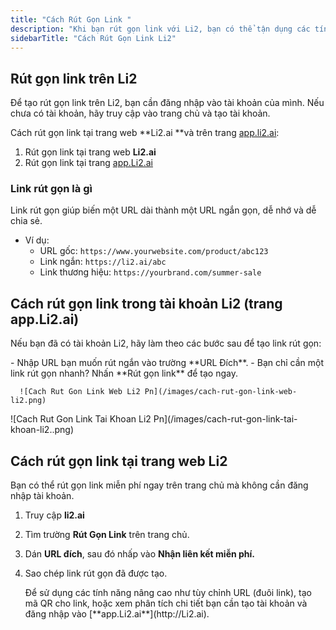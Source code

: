 ```yaml
---
title: "Cách Rút Gọn Link "
description: "Khi bạn rút gọn link với Li2, bạn có thể tận dụng các tính năng nâng cao như tùy chỉnh đuôi URL ngắn (back-half), tạo link ngắn với tên miền riêng, sử dụng tham số UTM, tạo mã QR, và nhiều tính năng khác."
sidebarTitle: "Cách Rút Gọn Link Li2"
---
```


## Rút gọn link trên Li2

Để tạo rút gọn link trên Li2, bạn cần đăng nhập vào tài khoản của mình. Nếu chưa có tài khoản, hãy truy cập vào trang chủ và tạo tài khoản.

Cách rút gọn link tại trang web \*\*Li2.ai \*\*và trên trang [app.li2.ai](http://app.li2.ai):

1. Rút gọn link tại trang web **Li2.ai**
2. Rút gọn link tại trang [app.Li2.ai](http://app.li2.ai)

### Link rút gọn là gì

Link rút gọn giúp biến một URL dài thành một URL ngắn gọn, dễ nhớ và dễ chia sẻ.

- Ví dụ:
  - URL gốc: `https://www.yourwebsite.com/product/abc123`
  - Link ngắn: `https://li2.ai/abc`
  - Link thương hiệu: `https://yourbrand.com/summer-sale`

## Cách rút gọn link trong tài khoản Li2 (trang app.Li2.ai)

Nếu bạn đã có tài khoản Li2, hãy làm theo các bước sau để tạo link rút gọn:

<Steps>
  <Step title="Đăng nhập vào tài khoản Li2 tại app.li2.ai.">
    
  </Step>
  <Step title="Tại Trang chủ">
    - Nhập URL bạn muốn rút ngắn vào trường **URL Đích**.
    - Bạn chỉ cần một link rút gọn nhanh? Nhấn **Rút gọn link** để tạo ngay.

      ![Cach Rut Gon Link Web Li2 Pn](/images/cach-rut-gon-link-web-li2.png)
  </Step>
  <Step title="Sao chép link rút gọn đã được tạo để sử dụng.">
    ![Cach Rut Gon Link Tai Khoan Li2 Pn](/images/cach-rut-gon-link-tai-khoan-li2..png)
  </Step>
</Steps>

## Cách rút gọn link tại trang web Li2

Bạn có thể rút gọn link miễn phí ngay trên trang chủ mà không cần đăng nhập tài khoản.

1. Truy cập **li2.ai**
2. Tìm trường **Rút Gọn Link** trên trang chủ.
3. Dán **URL đích**, sau đó nhấp vào **Nhận liên kết miễn phí.**
4. Sao chép link rút gọn đã được tạo.

   <Tip>
     Để sử dụng các tính năng nâng cao như tùy chỉnh URL (đuôi link), tạo mã QR cho link, hoặc xem phân tích chi tiết bạn cần tạo tài khoản và đăng nhập vào [**app.Li2.ai**](http://Li2.ai).
   </Tip>
